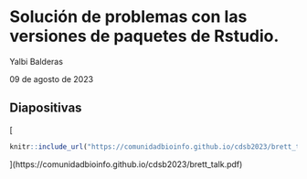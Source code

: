 # Solución de problemas con las versiones de paquetes de Rstudio.

Yalbi Balderas

09 de agosto de 2023

## Diapositivas

[
```r
knitr::include_url("https://comunidadbioinfo.github.io/cdsb2023/brett_talk.pdf", height = "380px")
```
](https://comunidadbioinfo.github.io/cdsb2023/brett_talk.pdf)
